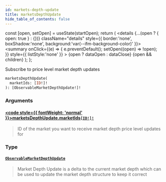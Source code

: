 ```yaml
---
id: markets-depth-update
title: marketsDepthUpdate
hide_table_of_contents: false
---
```







  const [open, setOpen] = useState(startOpen);
  return (
    <details {...(open ? { open: true } : {})} className="details" style={{ border:'none', boxShadow:'none', background:'var(--ifm-background-color)' }}>
      <summary
        onClick={(e) => {
          e.preventDefault();
          setOpen((open) => !open);
        }}
        style={{ listStyle:'none' }}
      >
      {open ? dataOpen : dataClose}
      </summary>
      {open && children}
    </details>
  );
};




Subscribe to price level market depth updates


```graphql
marketsDepthUpdate(
  marketIds: [ID!]!
): [ObservableMarketDepthUpdate!]!
```


### Arguments

#### [<code style={{ fontWeight: 'normal' }}>marketsDepthUpdate.<b>marketIds</b></code>](#)<Bullet />[`[ID!]!`](/testnet/api/graphql/scalars/id) <Badge class="secondary" text="non-null"/> <Badge class="secondary" text="scalar"/>
> ID of the market you want to receive market depth price level updates for
> 

### Type

#### [`ObservableMarketDepthUpdate`](/testnet/api/graphql/objects/observable-market-depth-update) <Badge class="secondary" text="object"/>
> Market Depth Update is a delta to the current market depth which can be used to update the
> market depth structure to keep it correct
> 



